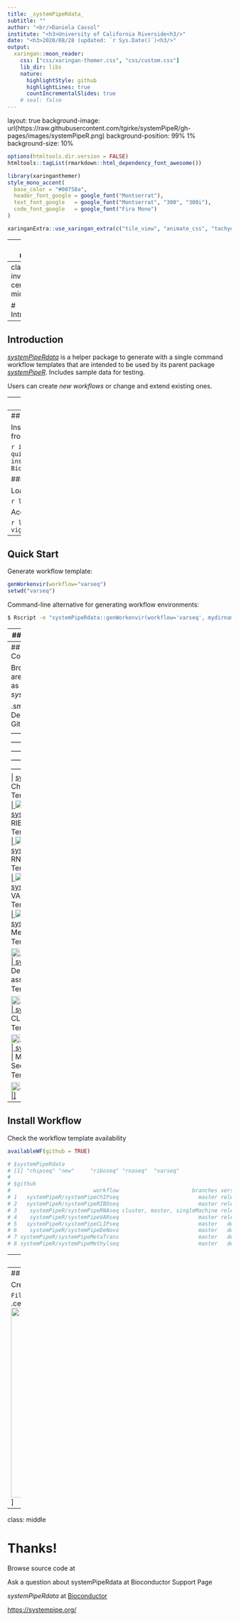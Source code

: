 ```yaml
---
title: _systemPipeRdata_
subtitle: ""
author: "<br/>Daniela Cassol"
institute: "<h3>University of California Riverside<h3/>"
date: "<h3>2020/08/28 (updated: `r Sys.Date()`)<h3/>"
output:
  xaringan::moon_reader:
    css: ["css/xaringan-themer.css", "css/custom.css"]
    lib_dir: libs
    nature:
      highlightStyle: github
      highlightLines: true
      countIncrementalSlides: true
    # seal: false
---
```


layout: true
background-image: url(https://raw.githubusercontent.com/tgirke/systemPipeR/gh-pages/images/systemPipeR.png)
background-position: 99% 1%
background-size: 10%

```r
options(htmltools.dir.version = FALSE)
htmltools::tagList(rmarkdown::html_dependency_font_awesome())
```

```r
library(xaringanthemer)
style_mono_accent(
  base_color = "#00758a",
  header_font_google = google_font("Montserrat"),
  text_font_google   = google_font("Montserrat", "300", "300i"),
  code_font_google   = google_font("Fira Mono")
)
```

```r
xaringanExtra::use_xaringan_extra(c("tile_view", "animate_css", "tachyons"))
```

---
class:  middle

## Outline

#### Introduction
#### Live Demo
    - Install Package
    - Quick Start
    - Directory Structure
    - Workflow Collection
    - Install Workflow Template

---
class: inverse, center, middle

# Introduction

---
## Introduction

<i class="fas fa-hand-point-right" style="color:#00758a;"></i> 
[_systemPipeRdata_](http://www.bioconductor.org/packages/release/data/experiment/html/systemPipeRdata.html) is a helper package to generate with a single command workflow templates 
that are intended to be used by its parent package [_systemPipeR_](http://www.bioconductor.org/packages/release/bioc/html/systemPipeR.html).
<i class="fas fa-hand-point-right" style="color:#00758a;"></i> 
Includes sample data for testing.

<i class="fas fa-hand-point-right" style="color:#00758a;"></i> 
Users can create *new workflows* or change and extend existing ones. 

---
class: inverse, center, middle

# <i class="fas fa-code"></i> Live Demo 

---
## <i class="fas fa-box-open"></i> Install Package

Install the **systemPipeRdata** package from [Bioconductor](http://www.bioconductor.org/packages/release/data/experiment/html/systemPipeRdata.html):

```r
if (!requireNamespace("BiocManager", quietly=TRUE))
    install.packages("BiocManager")
BiocManager::install("systemPipeRdata")
```

### <i class="fas fa-book"></i> Load Package and Documentation

<i class="fas fa-question" style="color:#00758a;"></i> 
Load package:

```r
library("systemPipeRdata")
```

<i class="fas fa-question" style="color:#00758a;"></i> 
Access help:

```r
library(help="systemPipeRdata")
vignette("systemPipeRdata")
```

---
## <i class="fas fa-code"></i> Quick Start

<i class="fas fa-hand-point-right" style="color:#00758a;"></i> 
Generate workflow template:

```r
genWorkenvir(workflow="varseq")
setwd("varseq")
```

<i class="fas fa-hand-point-right" style="color:#00758a;"></i> 
Command-line alternative for generating workflow environments:

```bash
$ Rscript -e "systemPipeRdata::genWorkenvir(workflow='varseq', mydirname=NULL, url=NULL, urlname=NULL)"
```

---
## <i class="far fa-folder-open"></i> Directory Structure

The workflow templates generated by _`genWorkenvir`_ contain the following preconfigured directory structure:

<img src="directory.png" height="425px" class="center" />

---
## <i class="fas fa-project-diagram"></i> Workflows Collection

Browse pipelines that are currently available as part of the *systemPipeR* toolkit

.small[
| WorkFlow |  Description  | Version | GitHub | CI Testing | 
|:-----------------------:|:----------------:|:----------------:|:--------------------:|:-------------------------------:|
| [systemPipeChIPseq](https://systempiper.github.io/systemPipeChIPseq/articles/systemPipeChIPseq.html) | ChIP-Seq Workflow Template | v1.0 <img src="https://raw.githubusercontent.com/tgirke/systemPipeR/gh-pages/images/check.png" align="center" style="width:20px;" /> | <a href="https://github.com/systemPipeR/systemPipeChIPseq"> <img src="https://raw.githubusercontent.com/systemPipeR/systemPipeR/gh-pages/images/GitHub-Mark-120px-plus.png" align="center" style="width:20px;" /> | ![R-CMD-check](https://github.com/systemPipeR/systemPipeChIPseq/workflows/R-CMD-check/badge.svg) |
| [systemPipeRIBOseq](https://systempiper.github.io/systemPipeRIBOseq/articles/systemPipeRIBOseq.html) | RIBO-Seq Workflow Template | v1.0 <img src="https://raw.githubusercontent.com/tgirke/systemPipeR/gh-pages/images/check.png" align="center" style="width:20px;" /> | <a href="https://github.com/systemPipeR/systemPipeRIBOseq"> <img src="https://raw.githubusercontent.com/systemPipeR/systemPipeR/gh-pages/images/GitHub-Mark-120px-plus.png" align="center" style="width:20px;" /> | ![R-CMD-check](https://github.com/systemPipeR/systemPipeRIBOseq/workflows/R-CMD-check/badge.svg) |
| [systemPipeRNAseq](https://systempiper.github.io/systemPipeRNAseq/articles/systemPipeRNAseq.html) | RNA-Seq Workflow Template | v1.0 <img src="https://raw.githubusercontent.com/tgirke/systemPipeR/gh-pages/images/check.png" align="center" style="width:20px;" /> | <a href="https://github.com/systemPipeR/systemPipeRNAseq"> <img src="https://raw.githubusercontent.com/systemPipeR/systemPipeR/gh-pages/images/GitHub-Mark-120px-plus.png" align="center" style="width:20px;" /> | ![R-CMD-check](https://github.com/systemPipeR/systemPipeRNAseq/workflows/R-CMD-check/badge.svg) |
| [systemPipeVARseq](https://systempiper.github.io/systemPipeVARseq/articles/systemPipeVARseq.html) | VAR-Seq Workflow Template | v1.0 <img src="https://raw.githubusercontent.com/tgirke/systemPipeR/gh-pages/images/check.png" align="center" style="width:20px;" /> | <a href="https://github.com/systemPipeR/systemPipeVARseq"> <img src="https://raw.githubusercontent.com/systemPipeR/systemPipeR/gh-pages/images/GitHub-Mark-120px-plus.png" align="center" style="width:20px;" /> | ![R-CMD-check](https://github.com/systemPipeR/systemPipeVARseq/workflows/R-CMD-check/badge.svg) |
| [systemPipeMethylseq](https://github.com/systemPipeR/systemPipeMethylseq) | Methyl-Seq Workflow Template | devel <img src="https://raw.githubusercontent.com/tgirke/systemPipeR/gh-pages/images/devel.png" align="center" style="width:25px;" /> | <a href="https://github.com/systemPipeR/systemPipeMethylseq"> <img src="https://raw.githubusercontent.com/systemPipeR/systemPipeR/gh-pages/images/GitHub-Mark-120px-plus.png" align="center" style="width:20px;" /> | ![R-CMD-check](https://github.com/systemPipeR/systemPipeMethylseq/workflows/R-CMD-check/badge.svg) |
| [systemPipeDeNovo](https://github.com/systemPipeR/systemPipeDeNovo) | De novo transcriptome assembly Workflow Template | devel <img src="https://raw.githubusercontent.com/tgirke/systemPipeR/gh-pages/images/devel.png" align="center" style="width:25px;" /> | <a href="https://github.com/systemPipeR/systemPipeDeNovo"> <img src="https://raw.githubusercontent.com/systemPipeR/systemPipeR/gh-pages/images/GitHub-Mark-120px-plus.png" align="center" style="width:20px;" /> | ![R-CMD-check](https://github.com/systemPipeR/systemPipeDeNovo/workflows/R-CMD-check/badge.svg) |
| [systemPipeCLIPseq](https://github.com/systemPipeR/systemPipeCLIPseq) | CLIP-Seq Workflow Template | devel <img src="https://raw.githubusercontent.com/tgirke/systemPipeR/gh-pages/images/devel.png" align="center" style="width:25px;" /> | <a href="https://github.com/systemPipeR/systemPipeCLIPseq"> <img src="https://raw.githubusercontent.com/systemPipeR/systemPipeR/gh-pages/images/GitHub-Mark-120px-plus.png" align="center" style="width:20px;" /> | ![R-CMD-check](https://github.com/systemPipeR/systemPipeCLIPseq/workflows/R-CMD-check/badge.svg) |
| [systemPipeMetaTrans](https://github.com/systemPipeR/systemPipeMetaTrans) | Metatranscriptomic Sequencing Workflow Template | devel <img src="https://raw.githubusercontent.com/tgirke/systemPipeR/gh-pages/images/devel.png" align="center" style="width:25px;" /> | <a href="https://github.com/systemPipeR/systemPipeMetaTrans"> <img src="https://raw.githubusercontent.com/systemPipeR/systemPipeR/gh-pages/images/GitHub-Mark-120px-plus.png" align="center" style="width:20px;" /> | ![R-CMD-check](https://github.com/systemPipeR/systemPipeMetaTrans/workflows/R-CMD-check/badge.svg) |
]

---
## <i class="fas fa-box-open"></i> Install Workflow

<i class="fas fa-hand-point-right" style="color:#00758a;"></i> 
Check the workflow template availability 
```r
availableWF(github = TRUE)

# $systemPipeRdata
# [1] "chipseq" "new"     "riboseq" "rnaseq"  "varseq" 
# 
# $github
#                          workflow                       branches version                                               html       description
# 1   systemPipeR/systemPipeChIPseq                         master release   https://github.com/systemPipeR/systemPipeChIPseq Workflow Template
# 2   systemPipeR/systemPipeRIBOseq                         master release   https://github.com/systemPipeR/systemPipeRIBOseq Workflow Template
# 3    systemPipeR/systemPipeRNAseq cluster, master, singleMachine release    https://github.com/systemPipeR/systemPipeRNAseq Workflow Template
# 4    systemPipeR/systemPipeVARseq                         master release    https://github.com/systemPipeR/systemPipeVARseq Workflow Template
# 5   systemPipeR/systemPipeCLIPseq                         master   devel   https://github.com/systemPipeR/systemPipeCLIPseq Workflow Template
# 6    systemPipeR/systemPipeDeNovo                         master   devel    https://github.com/systemPipeR/systemPipeDeNovo Workflow Template
# 7 systemPipeR/systemPipeMetaTrans                         master   devel https://github.com/systemPipeR/systemPipeMetaTrans Workflow Template
# 8 systemPipeR/systemPipeMethylseq                         master   devel https://github.com/systemPipeR/systemPipeMethylseq Workflow Template
```

---
## <i class="fas fa-box-open"></i> Install Workflow

<i class="fas fa-hand-point-right" style="color:#00758a;"></i> 
Install Workflow Template from [*systemPipeR* Organization](https://github.com/systemPipeR):

```r
genWorkenvir(workflow="systemPipeR/systemPipeVARseq", mydirname=NULL)

# [1] "Package systemPipeVARseq is successfully installed!"
# [1] "The 'demo data'was successfully copied to your project."
# [1] "The 'param' directory was successfully copied to your project."
# [1] "Generated systemPipeVARseq directory. Next run in systemPipeR/systemPipeVARseq directory, the R code from *.Rmd template interactively. Alternatively, workflows can be exectued with a single command as instructed in the vignette."
```

<i class="fas fa-hand-point-right" style="color:#00758a;"></i> 
Install Workflow Template with a specific *R Markdown* file:
 
```r
genWorkenvir(workflow="systemPipeR/systemPipeRNAseq", mydirname="rnaseq",
             url = "https://raw.githubusercontent.com/systemPipeR/systemPipeRNAseq/cluster/vignettes/systemPipeRNAseq.Rmd",
             urlname = "rnaseq_V-cluster.Rmd")
```

---
## <i class="fas fa-mouse-pointer"></i> Dynamic Workflow Template

<i class="fas fa-hand-point-right" style="color:#00758a;"></i> 
Create dynamic Workflow Templates with *RStudio*

<i class="fas fa-hand-point-right" style="color:#00758a;"></i> 
`File -> New File -> R Markdown -> From Template`
.center[
<img src="rstudio.png" height="425px" class="center" />
]


---
class: middle

# Thanks!

<i class="fas fa-hand-point-right" style="color:#00758a;"></i> 
Browse source code at <a href="https://github.com/tgirke/systemPipeRdata/"> <i class="fab fa-github fa-2x"></i></a>

<i class="fas fa-hand-point-right" style="color:#00758a;"></i> 
Ask a question about systemPipeRdata at Bioconductor Support Page
<a href="https://support.bioconductor.org/t/systempiper/"><i class="far fa-question-circle fa-2x"></i></a>

<i class="fas fa-hand-point-right" style="color:#00758a;"></i> 
*systemPipeRdata* at [Bioconductor](http://www.bioconductor.org/packages/release/data/experiment/html/systemPipeRdata.html)

<i class="fas fa-hand-point-right" style="color:#00758a;"></i> 
[https://systempipe.org/](https://systempipe.org/)


